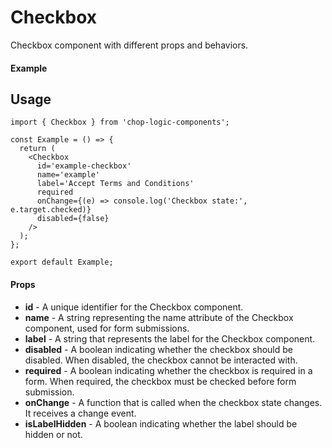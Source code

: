 
<Meta of={Checkbox} title='Checkbox' />

# Checkbox

Checkbox component with different props and behaviors.

#### Example

<Canvas of={Checkbox.Default} />

## Usage

```tsx
import { Checkbox } from 'chop-logic-components';

const Example = () => {
  return (
    <Checkbox
      id='example-checkbox'
      name='example'
      label='Accept Terms and Conditions'
      required
      onChange={(e) => console.log('Checkbox state:', e.target.checked)}
      disabled={false}
    />
  );
};

export default Example;
```

#### Props

- **id** - A unique identifier for the Checkbox component.
- **name** - A string representing the name attribute of the Checkbox component, used for form submissions.
- **label** - A string that represents the label for the Checkbox component.
- **disabled** - A boolean indicating whether the checkbox should be disabled. When disabled, the checkbox cannot be interacted with.
- **required** - A boolean indicating whether the checkbox is required in a form. When required, the checkbox must be checked before form submission.
- **onChange** - A function that is called when the checkbox state changes. It receives a change event.
- **isLabelHidden** - A boolean indicating whether the label should be hidden or not.
